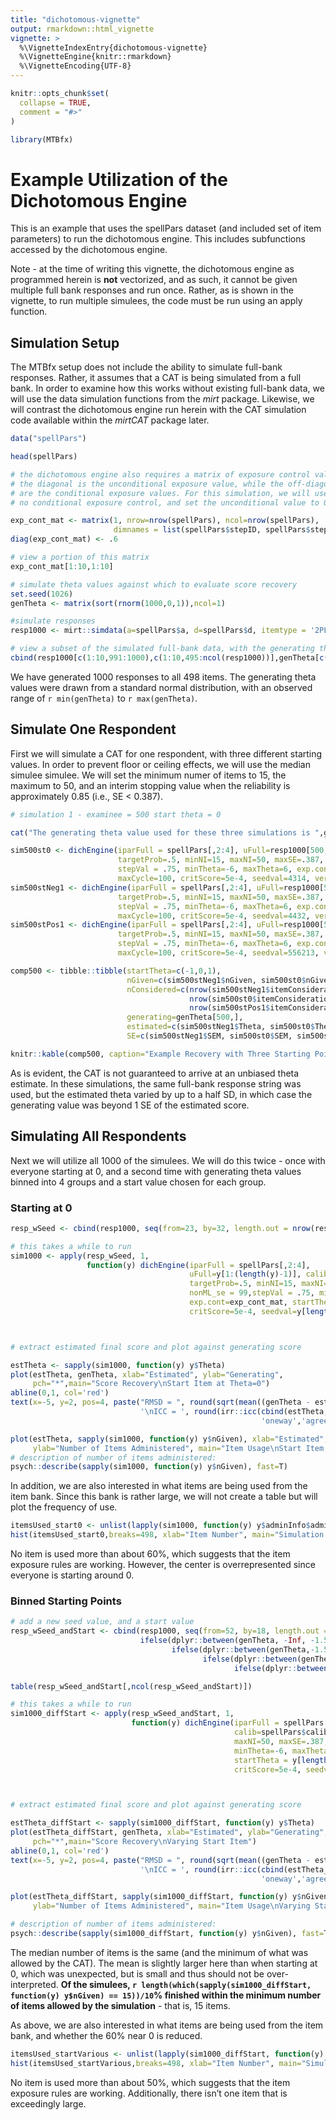 ```yaml
---
title: "dichotomous-vignette"
output: rmarkdown::html_vignette
vignette: >
  %\VignetteIndexEntry{dichotomous-vignette}
  %\VignetteEngine{knitr::rmarkdown}
  %\VignetteEncoding{UTF-8}
---
```


```r
knitr::opts_chunk$set(
  collapse = TRUE,
  comment = "#>"
)
```

```r
library(MTBfx)
```


# Example Utilization of the Dichotomous Engine

This is an example that uses the spellPars dataset (and included set of item parameters) to run the dichotomous engine. This includes subfunctions accessed by the dichotomous engine.

Note - at the time of writing this vignette, the dichotomous engine as programmed herein is __not__ vectorized, and as such, it cannot be given multiple full bank responses and run once. Rather, as is shown in the vignette, to run multiple simulees, the code must be run using an apply function.

## Simulation Setup

The MTBfx setup does not include the ability to simulate full-bank responses. Rather, it assumes that a CAT is being simulated from a full bank. In order to examine how this works without existing full-bank data, we will use the data simulation functions from the _mirt_ package. Likewise, we will contrast the dichotomous engine run herein with the CAT simulation code available within the _mirtCAT_ package later.

```r

data("spellPars")

head(spellPars)

# the dichotomous engine also requires a matrix of exposure control values.
# the diagonal is the unconditional exposure value, while the off-diagonals
# are the conditional exposure values. For this simulation, we will use
# no conditional exposure control, and set the unconditional value to 0.6.

exp_cont_mat <- matrix(1, nrow=nrow(spellPars), ncol=nrow(spellPars), 
                       dimnames = list(spellPars$stepID, spellPars$stepID))
diag(exp_cont_mat) <- .6

# view a portion of this matrix
exp_cont_mat[1:10,1:10]

# simulate theta values against which to evaluate score recovery
set.seed(1026)
genTheta <- matrix(sort(rnorm(1000,0,1)),ncol=1)

#simulate responses
resp1000 <- mirt::simdata(a=spellPars$a, d=spellPars$d, itemtype = '2PL', Theta=genTheta)

# view a subset of the simulated full-bank data, with the generating theta values
cbind(resp1000[c(1:10,991:1000),c(1:10,495:ncol(resp1000))],genTheta[c(1:10,991:1000)])

```

We have generated 1000 responses to all 498 items. The generating theta values were drawn from a standard normal distribution, with an observed range of `r min(genTheta)` to `r max(genTheta)`. 

## Simulate One Respondent

First we will simulate a CAT for one respondent, with three different starting values. In order to prevent floor or ceiling effects, we will use the median simulee simulee. We will set the minimum numer of items to 15, the maximum to 50, and an interim stopping value when the reliability is approximately 0.85 (i.e., SE < 0.387).

```r

# simulation 1 - examinee = 500 start theta = 0

cat("The generating theta value used for these three simulations is ",genTheta[500,])

sim500st0 <- dichEngine(iparFull = spellPars[,2:4], uFull=resp1000[500,], calib=spellPars$calib,
                        targetProb=.5, minNI=15, maxNI=50, maxSE=.387, nonML_se = 99,
                        stepVal = .75, minTheta=-6, maxTheta=6, exp.cont=exp_cont_mat, startTheta = 0,
                        maxCycle=100, critScore=5e-4, seedval=4314, verbose=F)
sim500stNeg1 <- dichEngine(iparFull = spellPars[,2:4], uFull=resp1000[500,], calib=spellPars$calib,
                        targetProb=.5, minNI=15, maxNI=50, maxSE=.387, nonML_se = 99,
                        stepVal = .75, minTheta=-6, maxTheta=6, exp.cont=exp_cont_mat, startTheta = -1,
                        maxCycle=100, critScore=5e-4, seedval=4432, verbose=F)
sim500stPos1 <- dichEngine(iparFull = spellPars[,2:4], uFull=resp1000[500,], calib=spellPars$calib,
                        targetProb=.5, minNI=15, maxNI=50, maxSE=.387, nonML_se = 99,
                        stepVal = .75, minTheta=-6, maxTheta=6, exp.cont=exp_cont_mat, startTheta = 1,
                        maxCycle=100, critScore=5e-4, seedval=556213, verbose=F)

comp500 <- tibble::tibble(startTheta=c(-1,0,1),
                          nGiven=c(sim500stNeg1$nGiven, sim500st0$nGiven, sim500stPos1$nGiven),
                          nConsidered=c(nrow(sim500stNeg1$itemConsideration),
                                        nrow(sim500st0$itemConsideration),
                                        nrow(sim500stPos1$itemConsideration)),
                          generating=genTheta[500,],
                          estimated=c(sim500stNeg1$Theta, sim500st0$Theta, sim500stPos1$Theta),
                          SE=c(sim500stNeg1$SEM, sim500st0$SEM, sim500stPos1$SEM))

knitr::kable(comp500, caption="Example Recovery with Three Starting Points", digits=3)

```

As is evident, the CAT is not guaranteed to arrive at an unbiased theta estimate. In these simulations, the same full-bank response string was used, but the estimated theta varied by up to a half SD, in which case the generating value was beyond 1 SE of the estimated score. 

## Simulating All Respondents

Next we will utilize all 1000 of the simulees. We will do this twice - once with everyone starting at 0, and a second time with generating theta values binned into 4 groups and a start value chosen for each group.

### Starting at 0

```r

resp_wSeed <- cbind(resp1000, seq(from=23, by=32, length.out = nrow(resp1000)))

# this takes a while to run
sim1000 <- apply(resp_wSeed, 1, 
                 function(y) dichEngine(iparFull = spellPars[,2:4], 
                                        uFull=y[1:(length(y)-1)], calib=spellPars$calib,
                                        targetProb=.5, minNI=15, maxNI=50, maxSE=.387, 
                                        nonML_se = 99,stepVal = .75, minTheta=-6, maxTheta=6, 
                                        exp.cont=exp_cont_mat, startTheta = 0,maxCycle=100, 
                                        critScore=5e-4, seedval=y[length(y)], verbose=F))



# extract estimated final score and plot against generating score

estTheta <- sapply(sim1000, function(y) y$Theta)
plot(estTheta, genTheta, xlab="Estimated", ylab="Generating",
     pch="*",main="Score Recovery\nStart Item at Theta=0")
abline(0,1, col='red')
text(x=-5, y=2, pos=4, paste("RMSD = ", round(sqrt(mean((genTheta - estTheta)^2)),3),
                             '\nICC = ', round(irr::icc(cbind(estTheta,genTheta), 
                                                        'oneway','agreement')$value, 3)))

plot(estTheta, sapply(sim1000, function(y) y$nGiven), xlab="Estimated",
     ylab="Number of Items Administered", main="Item Usage\nStart Item at Theta=0", pch="*")
# description of number of items administered:
psych::describe(sapply(sim1000, function(y) y$nGiven), fast=T)

```

In addition, we are also interested in what items are being used from the item bank. Since this bank is rather large, we will not create a table but will plot the frequency of use.

```r

itemsUsed_start0 <- unlist(lapply(sim1000, function(y) y$adminInfo$admin.ItemID))
hist(itemsUsed_start0,breaks=498, xlab="Item Number", main="Simulation Starting at 0")


```

No item is used more than about 60%, which suggests that the item exposure rules are working. However, the center is overrepresented since everyone is starting around 0. 

### Binned Starting Points

```r

# add a new seed value, and a start value
resp_wSeed_andStart <- cbind(resp1000, seq(from=52, by=18, length.out = nrow(resp1000)), 
                             ifelse(dplyr::between(genTheta, -Inf, -1.5), -2,
                                    ifelse(dplyr::between(genTheta,-1.5, 0), -1,
                                           ifelse(dplyr::between(genTheta, 0, 1.5), 1,
                                                  ifelse(dplyr::between(genTheta, 1.5, Inf), 2, 0)))))

table(resp_wSeed_andStart[,ncol(resp_wSeed_andStart)])

# this takes a while to run
sim1000_diffStart <- apply(resp_wSeed_andStart, 1, 
                           function(y) dichEngine(iparFull = spellPars[,2:4], uFull=y[1:(length(y)-2)],
                                                  calib=spellPars$calib,targetProb=.5, minNI=15, 
                                                  maxNI=50, maxSE=.387, nonML_se = 99,stepVal = .75, 
                                                  minTheta=-6, maxTheta=6,exp.cont=exp_cont_mat, 
                                                  startTheta = y[length(y)],maxCycle=100,
                                                  critScore=5e-4, seedval=y[(length(y)-1)], verbose=F))



# extract estimated final score and plot against generating score

estTheta_diffStart <- sapply(sim1000_diffStart, function(y) y$Theta)
plot(estTheta_diffStart, genTheta, xlab="Estimated", ylab="Generating",
     pch="*",main="Score Recovery\nVarying Start Item")
abline(0,1, col='red')
text(x=-5, y=2, pos=4, paste("RMSD = ", round(sqrt(mean((genTheta - estTheta_diffStart)^2)),3),
                             '\nICC = ', round(irr::icc(cbind(estTheta_diffStart,genTheta),
                                                        'oneway','agreement')$value, 3)))

plot(estTheta_diffStart, sapply(sim1000_diffStart, function(y) y$nGiven), xlab="Estimated",
     ylab="Number of Items Administered", main="Item Usage\nVarying Start Item", pch="*")

# description of number of items administered:
psych::describe(sapply(sim1000_diffStart, function(y) y$nGiven), fast=T)

```

The median number of items is the same (and the minimum of what was allowed by the CAT). The mean is slightly larger here than when starting at 0, which was unexpected, but is small and thus should not be over-interpreted. __Of the simulees, `r length(which(sapply(sim1000_diffStart, function(y) y$nGiven) == 15))/10`% finished within the minimum number of items allowed by the simulation__ - that is, 15 items.

As above, we are also interested in what items are being used from the item bank, and whether the 60% near 0 is reduced.

```r

itemsUsed_startVarious <- unlist(lapply(sim1000_diffStart, function(y) y$adminInfo$admin.ItemID))
hist(itemsUsed_startVarious,breaks=498, xlab="Item Number", main="Simulation with Binned Starting Points")


```

No item is used more than about 50%, which suggests that the item exposure rules are working. Additionally, there isn't one item that is exceedingly large.

